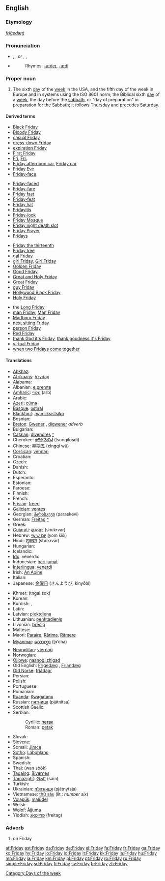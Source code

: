 ==English==

===Etymology===
{{OE.}} ''[[frīġedæġ]]''

===Pronunciation===
*{{AHD|frīʹdā}}, {{IPA|/ˈfraɪdeɪ/}}, {{SAMPA|/"fraIdeI/}} ''or'' {{AHD|frīʹdē}}, {{IPA|/ˈfraɪdi/}}, {{SAMPA|/"fraIdi/}}
*{{audio|en-us-Friday.ogg|Audio (US)}}
*:Rhymes: [[Rhymes:English:-aɪdeɪ|-aɪdeɪ]], [[Rhymes:English:-aɪdi|-aɪdi]]

===Proper noun===
{{en-proper noun|s}}

# The sixth [[day]] of the [[week]] in the USA, and the fifth day of the week in Europe and in systems using the ISO 8601 norm; the Biblical sixth [[day]] of a [[week]], the day before the [[sabbath]], or "day of preparation" in preparation for the Sabbath; it follows [[Thursday]] and precedes [[Saturday]].
<!--probably just an attributive form of the noun: #An appointment, person (like Man Friday in ''Robinson Crusoe''), or feeling associated with this day of the week.-->

====Derived terms====
{{top4}}
*[[Black Friday]]
*[[Bloody Friday]]
*[[casual Friday]]
*[[dress-down Friday]]
*[[expiration Friday]]
*[[First Friday]]
*[[Fri]], [[Fri.]]
*[[Friday afternoon car]], [[Friday car]]
*[[Friday Eve]]
*[[Friday-face]]
{{mid4}}
*[[Friday-faced]]
*[[Friday-fare]]
*[[Friday fast]]
*[[Friday-feat]]
*[[Friday hat]]
*[[Fridayitis]]
*[[Friday-look]]
*[[Friday Mosque]]
*[[Friday night death slot]]
*[[Friday Prayer]]
*[[Fridays]]<!--adverb-->
{{mid4}}
*[[Friday the thirteenth]]
*[[Friday tree]]
*[[gal Friday]]
*[[girl Friday]], [[Girl Friday]]
*[[Golden Friday]]
*[[Good Friday]]
*[[Great and Holy Friday]]
*[[Great Friday]]
*[[guy Friday]]
*[[Hollywood Black Friday]]
*[[Holy Friday]]
{{mid4}}
*the [[Long Friday]]
*[[man Friday]], [[Man Friday]]
*[[Marlboro Friday]]
*[[next sitting Friday]]
*[[person Friday]]
*[[Red Friday]]
*[[thank God it's Friday]], [[thank goodness it's Friday]]
*[[virtual Friday]]
*[[when two Fridays come together]]
{{bottom}}

====Translations====
{{trans-top|day of the week}}
*[[Abkhaz]]: {{RUchar|[[ахәуаш]]}} {{IPAchar|(axwuaš)}}
*[[Afrikaans]]: [[Vrydag]]
*[[Alabama]]: {{IPAchar|[[atáɬɬàapi]], [[nihta istáɬɬàapi]]}}
*Albanian: [[e premte]]
*[[Amharic]]: [[ዓርብ]] (arb)
*Arabic: {{ARchar|[[الجمعة]]}} {{IPAchar|(aj-júmʕa)}}
*[[Azeri]]: [[cümə]]
*[[Basque]]: [[ostiral]]
*[[Blackfoot]]: [[mamiiksistsiko]]
* Bosnian: {{t+|bs|petak|m}}
*[[Breton]]: [[Gwener]] {{m}}, [[digwener]] ''adverb''
* Bulgarian: {{t+|bg|петък|m|tr=petăk}}
*[[Catalan]]: [[divendres]] {{m}} [[:ca:divendres|^]]
*Cherokee: [[ᏧᎾᎩᎶᏍᏗ]] (tsungilosdi)
*Chinese: [[星期五]] (xīngqī wǔ)
*[[Corsican]]: [[vènnari]]
* Croatian: {{t+|hr|petak|m}}
* Czech: {{t+|cs|pátek|m}}
* Danish: {{t+|da|fredag}}
* Dutch: {{t+|nl|vrijdag|m}}
* Esperanto: {{t+|eo|vendredo|xs=Esperanto}}
* Estonian: {{t+|et|reede}}
* Faroese: {{t-|fo|fríggjadagur|m|xs=Faroese}}
* Finnish: {{t+|fi|perjantai}}
* French: {{t+|fr|vendredi|m}}
*[[Frisian]]: [[freed]]
*[[Galician]]: [[venres]]
*Georgian: [[პარასკევი]] (paraskevi)
*German: [[Freitag]] [[:de:Freitag|^]]
* Greek: {{t+|el|Παρασκευή|f|tr=Paraskeví}}
*[[Gujarati]]: [[શુક્રવાર]] (shukrvār)
*Hebrew: [[יום שישי]] (yom šiší)
*Hindi: [[शुक्रवार]] (shukrvār)
* Hungarian: {{t+|hu|péntek}}
* Icelandic: {{t+|is|föstudagur|m}}
*[[Ido]]: venerdio
*Indonesian: [[hari jumat]]
*[[Interlingua]]: [[venerdi]]
*Irish: [[An Aoine]]
* Italian: {{t+|it|venerdì|m}}
*Japanese: [[金曜日]] (きんようび, kinyōbi)
{{trans-mid}}
*Khmer: {{KMchar|[[ថ្ងៃសុក្រ]]}} (tngai sok)
*Korean: {{t+|ko|금요일|tr=geumyoil|sc=KOchar}}
*Kurdish: {{KUchar|[[هه‌ینی]]}}, {{KUchar|[[جمعه‌]]}}
* Latin: {{t+|la|dies Veneris}}
*Latvian: [[piektdiena]]
*Lithuanian: [[penktadienis]] {{m}}
*Livonian: [[brēćig]]
* Maltese: {{t|mt|il-Ġimgħa|xs=Maltese}}
*Maori: [[Paraire]], [[Rārima]], [[Rāmere]]
*[[Myanmar]]: [[သောက္ရာ]] (ṯɔ’cha)
*[[Neapolitan]]: [[viernarì]]
* Norwegian: {{t+|no|fredag}}
*[[Ojibwe]]: [[naanogiizhigad]]
*Old English: [[Frígedæg]] {{m}}, [[Fríandæg]] {{m}}
*[[Old Norse]]: [[frjádagr]] {{m}}
* Persian: {{t+|fa|آدینه|tr=adineh|sc=FAchar|xs=Persian}}
* Polish: {{t+|pl|piątek}}
* Portuguese: {{t|pt|sexta-feira}}
* Romanian: {{t+|ro|vineri|f}}
*[[Ruanda]]: [[Kwagatanu]]
*Russian: [[пятница]] (pjátnitsa) {{f}}
* Scottish Gaelic: {{t-|gd|Di-haoine|m|xs=Scottish Gaelic}}
*Serbian:
*:Cyrillic: [[петак#Serbian|петак]] {{m}}
*:Roman: [[petak#Serbian|petak]] {{m}}
* Slovak: {{t+|sk|piatok|m}}
* Slovene: {{t+|sl|petek|m}}
*Somali: [[Jimce]]
*[[Sotho]]: [[Labohlano]]
*Spanish: {{t+|es|viernes|m}}
* Swedish: {{t+|sv|fredag|c}}
*Thai: {{THchar|[[วันศุกร์]]}} (wan sòòk)
*[[Tagalog]]: [[Biyernes]]
*[[Tamazight]]: [[ⵙⴰⵎ]] (sam)
* Turkish: {{t+|tr|cuma}}
*Ukrainian: [[п'ятниця]] (pjátnytsja) {{f}}
*Vietnamese: [[thứ sáu]] (lit.: ''number six'')
*[[Volapük]]: [[mälüdel]]
* Welsh: {{t-|cy|dydd Gwener|m|xs=Welsh}}
*[[Wolof]]: [[Àjjuma]]
*Yiddish: [[פרײַטאָג]] (freitag)
{{trans-bottom}}

===Adverb===
{{en-adv|-}}

# on Friday

[[Category:Days of the week]]

[[af:Friday]]
[[ast:Friday]]
[[da:Friday]]
[[de:Friday]]
[[el:Friday]]
[[fa:Friday]]
[[fr:Friday]]
[[ga:Friday]]
[[ko:Friday]]
[[hy:Friday]]
[[io:Friday]]
[[id:Friday]]
[[it:Friday]]
[[kk:Friday]]
[[la:Friday]]
[[hu:Friday]]
[[mn:Friday]]
[[ja:Friday]]
[[km:Friday]]
[[pl:Friday]]
[[pt:Friday]]
[[ro:Friday]]
[[ru:Friday]]
[[simple:Friday]]
[[sd:Friday]]
[[fi:Friday]]
[[sv:Friday]]
[[tr:Friday]]
[[zh:Friday]]